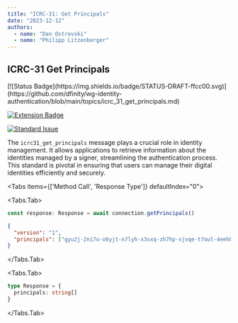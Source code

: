 ```yaml
---
title: "ICRC-31: Get Principals"
date: "2023-12-12"
authors:
  - name: "Dan Ostrovski"
  - name: "Philipp Litzenberger"
---
```



## ICRC-31 Get Principals

<Stack>
[![Status Badge](https://img.shields.io/badge/STATUS-DRAFT-ffcc00.svg)](https://github.com/dfinity/wg-identity-authentication/blob/main/topics/icrc_31_get_principals.md)

[![Extension Badge](https://img.shields.io/badge/Extends-ICRC--25-ffcc222.svg)](https://github.com/dfinity/wg-identity-authentication/blob/main/topics/icrc_25_signer_interaction_standard.md)

[![Standard Issue](https://img.shields.io/badge/ISSUE-ICRC--31-blue?logo=github)](https://github.com/dfinity/wg-identity-authentication/issues/112)
</Stack>

The `icrc31_get_principals` message plays a crucial role in identity management. It allows
applications to retrieve information about the identities managed by a signer, streamlining the
authentication process. This standard is pivotal in ensuring that users can manage their digital
identities efficiently and securely.

<Tabs items={['Method Call', 'Response Type']} defaultIndex="0">

<Tabs.Tab>
```typescript filename="Method Call"
const response: Response = await connection.getPrincipals()
```

```json filename="response data"
{
  "version": "1",
  "principals": ["gyu2j-2ni7o-o6yjt-n7lyh-x3sxq-zh7hp-sjvqe-t7oul-4eehb-2gvtt-Jae"]
}
```
</Tabs.Tab>

<Tabs.Tab>
```typescript filename="Response Type"
type Response = {
  principals: string[]
}

```
</Tabs.Tab>

</Tabs>
